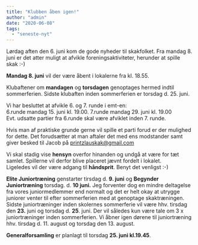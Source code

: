 ```yaml
---
title: "Klubben åben igen!"
author: "admin"
date: "2020-06-08"
tags: 
  - "seneste-nyt"
---
```


Lørdag aften den 6. juni kom de gode nyheder til skakfolket. Fra mandag 8. juni er det atter muligt at afvikle foreningsaktiviteter, herunder at spille skak :-)

**Mandag 8. juni** vil der være åbent i lokalerne fra kl. 18.55. 
  
Klubaftener om **mandagen** og **torsdagen** genoptages hermed indtil sommerferien. Sidste klubaften inden sommerferien er torsdag d. 25. juni.

Vi har besluttet at afvikle 6. og 7. runde i emt-en:  
6.runde mandag 15. juni kl. 19.00. 
7.runde mandag 29. juni kl. 19.00  
Evt. udsatte partier fra 6.runde skal være afviklet inden 7. runde.

Hvis man af praktiske grunde gerne vil spille et parti forud er der mulighed for dette. Det forudsætter at man aftaler det med ens modstander samt giver besked til Jacob på printzlauskak@gmail.com

Vi skal stadig vise **hensyn** overfor hinanden og undgå at være for tæt samlet. Spillerne vil derfor blive placeret jævnt fordelt i lokalet.  
Ligeledes vil der være adgang til **håndsprit**. Benyt det venligst :-)

**Elite Juniortræning** genstarter tirsdag d. **9\. juni** og **Begynder Juniortræning** torsdag. d. **10 juni.** Jeg forventer dog en mindre deltagelse fra vores juniormedlemmer end normalt og det er helt okay at utrygge juniorer venter til efter sommerferien med at genoptage skaktræningen. Sidste juniortræninger inden skolernes sommerferie vil være hhv. tirsdag den **23.** juni og torsdag d. **25**. juni. Der vil således kun være tale om 3 x juniortræninger inden sommerferien. Vi åbner igen dørene til juniortræning hhv. tirsdag d. 11. august og torsdag den 13. august.

**Generalforsamling** er planlagt til torsdag **25\. juni kl.19.45**.
